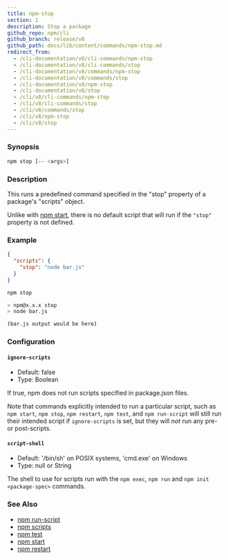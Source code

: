 ```yaml
---
title: npm-stop
section: 1
description: Stop a package
github_repo: npm/cli
github_branch: release/v8
github_path: docs/lib/content/commands/npm-stop.md
redirect_from:
  - /cli-documentation/v8/cli-commands/npm-stop
  - /cli-documentation/v8/cli-commands/stop
  - /cli-documentation/v8/commands/npm-stop
  - /cli-documentation/v8/commands/stop
  - /cli-documentation/v8/npm-stop
  - /cli-documentation/v8/stop
  - /cli/v8/cli-commands/npm-stop
  - /cli/v8/cli-commands/stop
  - /cli/v8/commands/stop
  - /cli/v8/npm-stop
  - /cli/v8/stop
---
```


### Synopsis

```bash
npm stop [-- <args>]
```

### Description

This runs a predefined command specified in the "stop" property of a package's "scripts" object.

Unlike with [npm start](/cli/v8/commands/npm-start), there is no default script that will run if the `"stop"` property is not defined.

### Example

```json
{
  "scripts": {
    "stop": "node bar.js"
  }
}
```

```bash
npm stop

> npm@x.x.x stop
> node bar.js

(bar.js output would be here)

```

### Configuration

#### `ignore-scripts`

- Default: false
- Type: Boolean

If true, npm does not run scripts specified in package.json files.

Note that commands explicitly intended to run a particular script, such as `npm start`, `npm stop`, `npm restart`, `npm test`, and `npm run-script` will still run their intended script if `ignore-scripts` is set, but they will _not_ run any pre- or post-scripts.

#### `script-shell`

- Default: '/bin/sh' on POSIX systems, 'cmd.exe' on Windows
- Type: null or String

The shell to use for scripts run with the `npm exec`, `npm run` and `npm init <package-spec>` commands.

### See Also

- [npm run-script](/cli/v8/commands/npm-run-script)
- [npm scripts](/cli/v8/using-npm/scripts)
- [npm test](/cli/v8/commands/npm-test)
- [npm start](/cli/v8/commands/npm-start)
- [npm restart](/cli/v8/commands/npm-restart)
